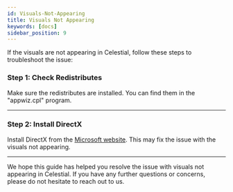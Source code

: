```yaml
---
id: Visuals-Not-Appearing
title: Visuals Not Appearing
keywords: [docs]
sidebar_position: 9
---
```


If the visuals are not appearing in Celestial, follow these steps to troubleshoot the issue:

### Step 1: Check Redistributes

Make sure the redistributes are installed. You can find them in the "appwiz.cpl" program.

---

### Step 2: Install DirectX

Install DirectX from the [Microsoft website](https://www.microsoft.com/en-us/download/details.aspx?id=35). This may fix the issue with the visuals not appearing.

---

We hope this guide has helped you resolve the issue with visuals not appearing in Celestial. If you have any further questions or concerns, please do not hesitate to reach out to us.
